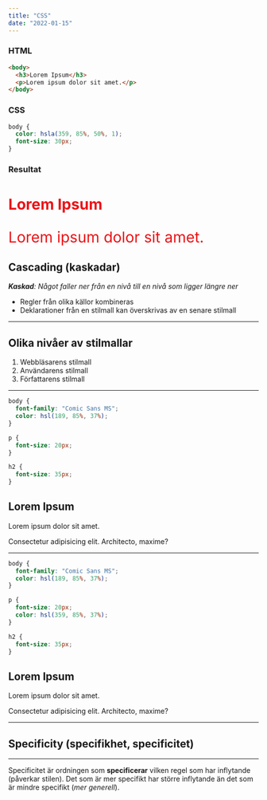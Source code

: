 ```yaml
---
title: "CSS"
date: "2022-01-15"
---
```


### HTML

```html
<body>
  <h3>Lorem Ipsum</h3>
  <p>Lorem ipsum dolor sit amet.</p>
</body>
```

### CSS

```css
body {
  color: hsla(359, 85%, 50%, 1);
  font-size: 30px;
}
```

### Resultat

<div style="color: hsla(359, 85%, 50%, 1); font-size: 30px; text-transform: none; text-align:left;">
<h3 style="color: hsla(359, 85%, 50%, 1); font-size: 30px; text-transform: none; text-align:left;">Lorem Ipsum</h3>
<p>Lorem ipsum dolor sit amet.</p>
</div>

## Cascading (kaskadar)

_**Kaskad**: Något faller ner från en nivå till en nivå som ligger längre ner_

- Regler från olika källor kombineras
- Deklarationer från en stilmall kan överskrivas av en senare stilmall

---

## Olika nivåer av stilmallar

1. Webbläsarens stilmall
2. Användarens stilmall
3. Författarens stilmall

---

```css
body {
  font-family: "Comic Sans MS";
  color: hsl(189, 85%, 37%);
}

p {
  font-size: 20px;
}

h2 {
  font-size: 35px;
}
```

<div id="cascading">
  <h2>Lorem Ipsum</h2>
  <p>Lorem ipsum dolor sit amet.</p>
  <p>Consectetur adipisicing elit. Architecto, maxime?</p>
</div>

---

```css
body {
  font-family: "Comic Sans MS";
  color: hsl(189, 85%, 37%);
}

p {
  font-size: 20px;
  color: hsl(359, 85%, 37%);
}

h2 {
  font-size: 35px;
}
```

<div id="specificity">
  <h2>Lorem Ipsum</h2>
  <p>Lorem ipsum dolor sit amet.</p>
  <p>Consectetur adipisicing elit. Architecto, maxime?</p>
</div>

---

## Specificity (specifikhet, specificitet)

---

Specificitet är ordningen som **specificerar** vilken regel som har inflytande (påverkar stilen). Det som är mer specifikt har större inflytande än det som är mindre specifikt (_mer generell_).